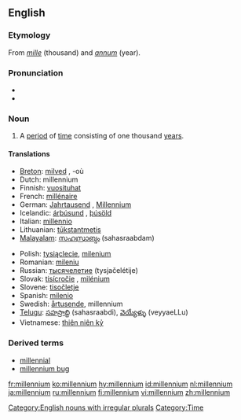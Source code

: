 ==English==

===Etymology===
From {{L.}} ''[[mille]]'' (thousand) and ''[[annum]]'' (year).

===Pronunciation===
*{{IPA|/mɪˈlɛniəm/}}
*{{audio|en-uk-millennium.ogg|Audio (UK)}}

===Noun===
{{en-noun|millennia|pl2=millenniums}}

# A [[period]] of [[time]] consisting of one thousand [[year]]s.

====Translations====
{{trans-top|a thousand years}}
*[[Breton]]: [[milved]] {{m}}, -où {{p}}
*Dutch: millennium
*Finnish: [[vuosituhat]]
*French: [[millénaire]] {{m}}
*German: [[Jahrtausend]] {{n}}, [[Millennium]] {{n}}
*Icelandic: [[árþúsund]] {{n}}, [[þúsöld]] {{f}}
*Italian: [[millennio]] {{m}}
*Lithuanian: [[tūkstantmetis]] {{m}}
*[[Malayalam]]: [[സഹസ്രാബ്ദം]] (sahasraabdam)
{{trans-mid}}
*Polish: [[tysiąclecie]], [[milenium]] {{n}}
*Romanian: [[mileniu]] {{n}}
*Russian: [[тысячелетие]] (tysjačelétije) {{n}}
*Slovak: [[tisícročie]] {{n}}, [[milénium]] {{m}}
*Slovene: [[tisočletje]] {{n}}
*Spanish: [[milenio]] {{m}}
*Swedish: [[årtusende]], millennium
*[[Telugu]]: [[సహస్రాబ్ది]] (sahasraabdi), [[వెయ్యేళ్ళు]] (veyyaeLLu)
*Vietnamese: [[thiên niên kỷ]]
{{trans-bottom}}

===Derived terms===
*[[millennial]]
*[[millennium bug]]

[[Category:English nouns with irregular plurals]]
[[Category:Time]]

[[fr:millennium]]
[[ko:millennium]]
[[hy:millennium]]
[[id:millennium]]
[[nl:millennium]]
[[ja:millennium]]
[[ru:millennium]]
[[fi:millennium]]
[[vi:millennium]]
[[zh:millennium]]